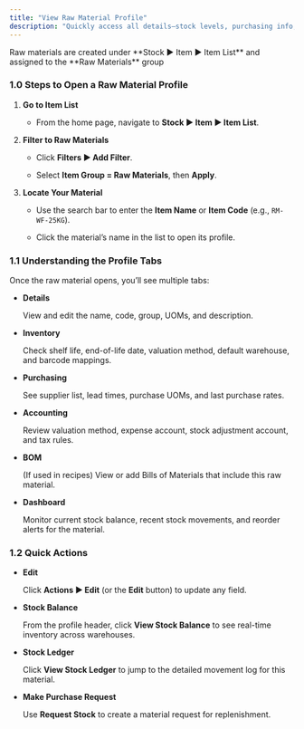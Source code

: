 ```yaml
---
title: "View Raw Material Profile"
description: "Quickly access all details—stock levels, purchasing info, accounting settings—for any raw material in your CGIC App."
---
```


<Info>
  Raw materials are created under **Stock ▶️ Item ▶️ Item List** and assigned to the **Raw Materials** group  
</Info>

### 1.0 Steps to Open a Raw Material Profile

1. **Go to Item List**  

   - From the home page, navigate to **Stock ▶️ Item ▶️ Item List**.  

2. **Filter to Raw Materials**  

   - Click **Filters ▶️ Add Filter**.  

   - Select **Item Group = Raw Materials**, then **Apply**.  

3. **Locate Your Material**  

   - Use the search bar to enter the **Item Name** or **Item Code** (e.g., `RM-WF-25KG`).  

   - Click the material’s name in the list to open its profile.

### 1.1 Understanding the Profile Tabs

Once the raw material opens, you’ll see multiple tabs:

- **Details**  

  View and edit the name, code, group, UOMs, and description.

- **Inventory**  

  Check shelf life, end-of-life date, valuation method, default warehouse, and barcode mappings.

- **Purchasing**  

  See supplier list, lead times, purchase UOMs, and last purchase rates.

- **Accounting**  

  Review valuation method, expense account, stock adjustment account, and tax rules.

- **BOM**  

  (If used in recipes) View or add Bills of Materials that include this raw material.

- **Dashboard**  

  Monitor current stock balance, recent stock movements, and reorder alerts for the material.

### 1.2 Quick Actions

- **Edit**  

  Click **Actions ▶️ Edit** (or the **Edit** button) to update any field.  

- **Stock Balance**  

  From the profile header, click **View Stock Balance** to see real-time inventory across warehouses.  

- **Stock Ledger**  

  Click **View Stock Ledger** to jump to the detailed movement log for this material.  

- **Make Purchase Request**  

  Use **Request Stock** to create a material request for replenishment.  